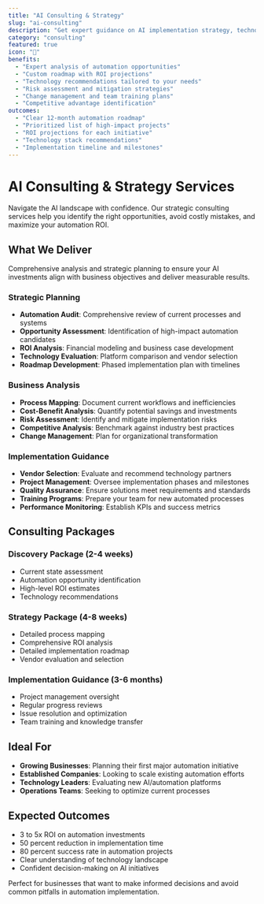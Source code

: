 ```yaml
---
title: "AI Consulting & Strategy"
slug: "ai-consulting"
description: "Get expert guidance on AI implementation strategy, technology selection, and ROI optimization to ensure your automation investments deliver maximum business value."
category: "consulting"
featured: true
icon: "🧭"
benefits:
  - "Expert analysis of automation opportunities"
  - "Custom roadmap with ROI projections"
  - "Technology recommendations tailored to your needs"
  - "Risk assessment and mitigation strategies"
  - "Change management and team training plans"
  - "Competitive advantage identification"
outcomes:
  - "Clear 12-month automation roadmap"
  - "Prioritized list of high-impact projects"
  - "ROI projections for each initiative"
  - "Technology stack recommendations"
  - "Implementation timeline and milestones"
---
```


# AI Consulting &amp; Strategy Services

Navigate the AI landscape with confidence. Our strategic consulting services help you identify the right opportunities, avoid costly mistakes, and maximize your automation ROI.

## What We Deliver

Comprehensive analysis and strategic planning to ensure your AI investments align with business objectives and deliver measurable results.

### Strategic Planning

- **Automation Audit**: Comprehensive review of current processes and systems
- **Opportunity Assessment**: Identification of high-impact automation candidates
- **ROI Analysis**: Financial modeling and business case development
- **Technology Evaluation**: Platform comparison and vendor selection
- **Roadmap Development**: Phased implementation plan with timelines

### Business Analysis

- **Process Mapping**: Document current workflows and inefficiencies
- **Cost-Benefit Analysis**: Quantify potential savings and investments
- **Risk Assessment**: Identify and mitigate implementation risks
- **Competitive Analysis**: Benchmark against industry best practices
- **Change Management**: Plan for organizational transformation

### Implementation Guidance

- **Vendor Selection**: Evaluate and recommend technology partners
- **Project Management**: Oversee implementation phases and milestones
- **Quality Assurance**: Ensure solutions meet requirements and standards
- **Training Programs**: Prepare your team for new automated processes
- **Performance Monitoring**: Establish KPIs and success metrics

## Consulting Packages

### Discovery Package (2-4 weeks)
- Current state assessment
- Automation opportunity identification
- High-level ROI estimates
- Technology recommendations

### Strategy Package (4-8 weeks)
- Detailed process mapping
- Comprehensive ROI analysis
- Detailed implementation roadmap
- Vendor evaluation and selection

### Implementation Guidance (3-6 months)
- Project management oversight
- Regular progress reviews
- Issue resolution and optimization
- Team training and knowledge transfer

## Ideal For

- **Growing Businesses**: Planning their first major automation initiative
- **Established Companies**: Looking to scale existing automation efforts
- **Technology Leaders**: Evaluating new AI/automation platforms
- **Operations Teams**: Seeking to optimize current processes

## Expected Outcomes

- 3 to 5x ROI on automation investments
- 50 percent reduction in implementation time
- 80 percent success rate in automation projects
- Clear understanding of technology landscape
- Confident decision-making on AI initiatives

Perfect for businesses that want to make informed decisions and avoid common pitfalls in automation implementation.